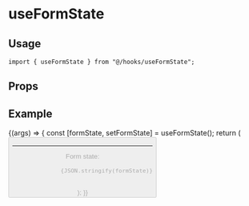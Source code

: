 
<Meta title="hooks/useFormState" component={useFormState} />

# useFormState

## Usage

```tsx
import { useFormState } from "@/hooks/useFormState";
```

## Props

<ArgsTable component={useFormState} />

## Example

<Canvas>
  <Story name="Default">
    {(args) => {
      const [formState, setFormState] = useFormState();
      return (
        <Form onStateChange={setFormState}>
          <InputText
            validations={{ required: "Required" }}
            label="What is your favorite coffee?"
          />
          <Button disabled={!formState.isValid} title="Tell me" />
          <hr />
          <div>Form state:</div>
          <pre>
            <code>{JSON.stringify(formState)}</code>
          </pre>
        </Form>
      );
    }}
  </Story>
</Canvas>
